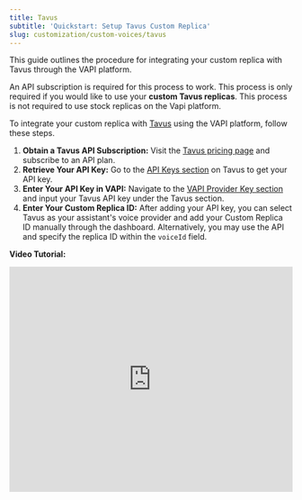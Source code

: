 ```yaml
---
title: Tavus
subtitle: 'Quickstart: Setup Tavus Custom Replica'
slug: customization/custom-voices/tavus
---
```



This guide outlines the procedure for integrating your custom replica with Tavus through the VAPI platform.

<Note>An API subscription is required for this process to work. This process is only required if you would like to use your **custom Tavus replicas**. This process is not required to use stock replicas on the Vapi platform.</Note>

To integrate your custom replica with [Tavus](https://platform.tavus.io/) using the VAPI platform, follow these steps.

1. **Obtain a Tavus API Subscription:** Visit the [Tavus pricing page](https://platform.tavus.io/billing) and subscribe to an API plan.
2. **Retrieve Your API Key:** Go to the [API Keys section](https://platform.tavus.io/api-keys) on Tavus to get your API key.
3. **Enter Your API Key in VAPI:** Navigate to the [VAPI Provider Key section](https://dashboard.vapi.ai/keys) and input your Tavus API key under the Tavus section.
4. **Enter Your Custom Replica ID:** After adding your API key, you can select Tavus as your assistant's voice provider and add your Custom Replica ID manually through the dashboard. Alternatively, you may use the API and specify the replica ID within the `voiceId` field.

**Video Tutorial:**
  <iframe
    src="https://www.loom.com/embed/f3f8a6f3ec0d46c79874ee9e032ae332?sid=981ef281-a30b-46e3-ac19-1a2b2b176511"
    title="Loom video player"
    frameborder="0"
    allow="accelerometer; autoplay; clipboard-write; encrypted-media; gyroscope; picture-in-picture; web-share"
    referrerpolicy="strict-origin-when-cross-origin"
    width="100%"
    height="400px"
    allowfullscreen
  />
